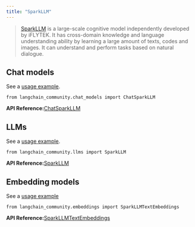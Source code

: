 ```yaml
---
title: "SparkLLM"
---
```


> [SparkLLM](https://xinghuo.xfyun.cn/spark) is a large-scale cognitive model independently developed by iFLYTEK. It has cross-domain knowledge and language understanding ability by learning a large amount of texts, codes and images. It can understand and perform tasks based on natural dialogue.

## Chat models

See a [usage example](/oss/integrations/chat/sparkllm).

```
from langchain_community.chat_models import ChatSparkLLM
```

**API Reference:**[ChatSparkLLM](https://python.langchain.com/api_reference/community/chat_models/langchain_community.chat_models.sparkllm.ChatSparkLLM.html)

## LLMs

See a [usage example](/oss/integrations/llms/sparkllm).

```
from langchain_community.llms import SparkLLM
```

**API Reference:**[SparkLLM](https://python.langchain.com/api_reference/community/llms/langchain_community.llms.sparkllm.SparkLLM.html)

## Embedding models

See a [usage example](/oss/integrations/text_embedding/sparkllm)

```
from langchain_community.embeddings import SparkLLMTextEmbeddings
```

**API Reference:**[SparkLLMTextEmbeddings](https://python.langchain.com/api_reference/community/embeddings/langchain_community.embeddings.sparkllm.SparkLLMTextEmbeddings.html)
